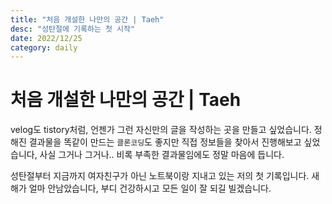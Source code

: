 ```yaml
---
title: "처음 개설한 나만의 공간 | Taeh"
desc: "성탄절에 기록하는 첫 시작"
date: 2022/12/25
category: daily
---
```


# 처음 개설한 나만의 공간 | Taeh

velog도 tistory처럼, 언젠가 그런 자신만의 글을 작성하는 곳을 만들고 싶었습니다. 정해진
결과물을 똑같이 만드는 `클론코딩`도 좋지만 직접 정보들을 찾아서 진행해보고 싶었습니다,
사실 그거나 그거나.. 비록 부족한 결과물임에도 정말 마음에 듭니다.

성탄절부터 지금까지 여자친구가 아닌 노트북이랑 지내고 있는 저의 첫 기록입니다.
새해가 얼마 안남았습니다, 부디 건강하시고 모든 일이 잘 되길 빌겠습니다.
